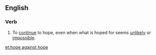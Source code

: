 ==English==

===Verb===
{{infl|en|verb|head=to [[hope]] [[against]] hope}}

# {{idiomatic}} To [[continue]] to hope, even when what is hoped for seems [[unlikely]] or [[impossible]].

[[et:hope against hope]]
